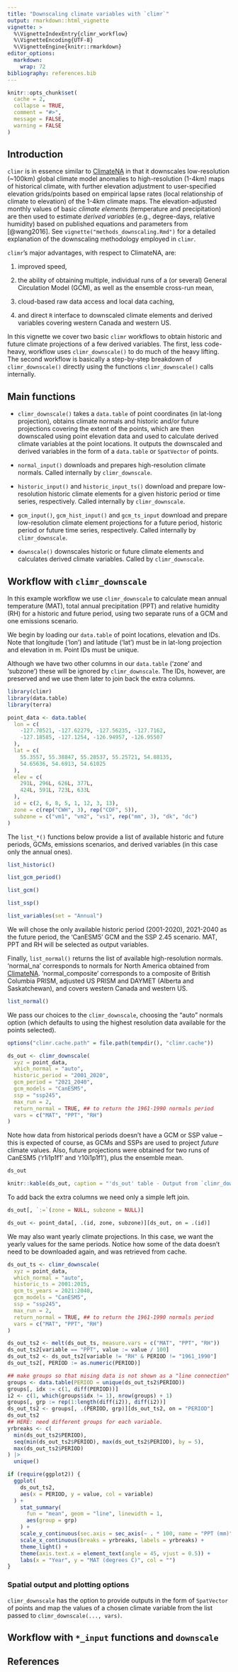 ```yaml
---
title: "Downscaling climate variables with `climr`"
output: rmarkdown::html_vignette
vignette: >
  %\VignetteIndexEntry{climr_workflow}
  %\VignetteEncoding{UTF-8}
  %\VignetteEngine{knitr::rmarkdown}
editor_options: 
  markdown: 
    wrap: 72
bibliography: references.bib
---
```


```r
knitr::opts_chunk$set(
  cache = 2,
  collapse = TRUE,
  comment = "#>",
  message = FALSE,
  warning = FALSE
)
```

## Introduction

`climr` is in essence similar to [ClimateNA](climatena.ca) in that it
downscales low-resolution (\~100km) global climate model anomalies to
high-resolution (1-4km) maps of historical climate, with further
elevation adjustment to user-specified elevation grids/points based on
empirical lapse rates (local relationship of climate to elevation) of
the 1-4km climate maps. The elevation-adjusted monthly values of basic
*climate elements* (temperature and precipitation) are then used to
estimate *derived variables* (e.g., degree-days, relative humidity)
based on published equations and parameters from [@wang2016]. See
`vignette("methods_downscaling.Rmd")` for a detailed explanation of the
downscaling methodology employed in `climr`.

`climr`'s major advantages, with respect to ClimateNA, are:

1.  improved speed,

2.  the ability of obtaining multiple, individual runs of a (or several)
General Circulation Model (GCM), as well as the ensemble cross-run
mean,

3.  cloud-based raw data access and local data caching,

4.  and direct `R` interface to downscaled climate elements and derived
variables covering western Canada and western US.

In this vignette we cover two basic `climr` workflows to obtain historic
and future climate projections of a few derived variables. The first,
less code-heavy, workflow uses `climr_downscale()` to do much of the
heavy lifting. The second workflow is basically a step-by-step breakdown
of `climr_downscale()` directly using the functions `climr_downscale()`
calls internally.

## Main functions

-   `climr_downscale()` takes a `data.table` of point coordinates (in
lat-long projection), obtains climate normals and historic and/or
future projections covering the extent of the points, which are then
downscaled using point elevation data and used to calculate derived
climate variables at the point locations. It outputs the downscaled
and derived variables in the form of a `data.table` or `SpatVector`
of points.

-   `normal_input()` downloads and prepares high-resolution climate
normals. Called internally by `climr_downscale`.

-   `historic_input()` and `historic_input_ts()` download and prepare
low-resolution historic climate elements for a given historic period
or time series, respectively. Called internally by
`climr_downscale`.

-   `gcm_input()`, `gcm_hist_input()` and `gcm_ts_input` download and
prepare low-resolution climate element projections for a future
period, historic period or future time series, respectively. Called
internally by `climr_downscale`.

-   `downscale()` downscales historic or future climate elements and
calculates derived climate variables. Called by `climr_downscale`.

## Workflow with `climr_downscale`

In this example workflow we use `climr_downscale` to calculate mean annual 
temperature (MAT), total annual precipitation (PPT) and relative humidity (RH) 
for a historic and future period, using two separate
runs of a GCM and one emissions scenario.

<!--TODO: change coords for a "known" location in BC-->

We begin by loading our `data.table` of point locations, elevation and IDs. Note
that longitude ('lon') and latitude ('lat') must be in lat-long projection and 
elevation in m. Point IDs must be unique.

Although we have two other columns in our `data.table` ('zone' and 'subzone')
these will be ignored by `climr_downscale`. The IDs, however, are preserved and 
we use them later to join back the extra columns.

```r
library(climr)
library(data.table)
library(terra)

point_data <- data.table(
  lon = c(
    -127.70521, -127.62279, -127.56235, -127.7162,
    -127.18585, -127.1254, -126.94957, -126.95507
  ),
  lat = c(
    55.3557, 55.38847, 55.28537, 55.25721, 54.88135,
    54.65636, 54.6913, 54.61025
  ),
  elev = c(
    291L, 296L, 626L, 377L,
    424L, 591L, 723L, 633L
  ),
  id = c(2, 6, 8, 5, 1, 12, 3, 13),
  zone = c(rep("CWH", 3), rep("CDF", 5)),
  subzone = c("vm1", "vm2", "vs1", rep("mm", 3), "dk", "dc")
)
```


The `list_*()` functions below provide a list of available historic and future periods,
GCMs, emissions scenarios, and derived variables (in this case only the annual ones).

```r
list_historic()
```

```r
list_gcm_period()
```

```r
list_gcm()
```

```r
list_ssp()
```

```r
list_variables(set = "Annual")
```

We will chose the only available historic period (2001-2020), 2021-2040 as the future period, the 'CanESM5' GCM and the SSP 2.45 scenario. MAT, PPT and RH will be selected as output variables.

Finally, `list_normal()` returns the list of available high-resolution normals. 
'normal_na' corresponds to normals for North America obtained from 
[ClimateNA](climatena.ca). 'normal_composite' corresponds to a composite of 
British Columbia PRISM, adjusted US PRISM and DAYMET (Alberta and Saskatchewan),
and covers western Canada and western US. 

```r
list_normal()
```

We pass our choices to the `climr_downscale`, choosing the "auto" normals option 
(which defaults to using the highest resolution data available for the points selected). 

```r
options("climr.cache.path" = file.path(tempdir(), "climr.cache"))
```

```r
ds_out <- climr_downscale(
  xyz = point_data,
  which_normal = "auto",
  historic_period = "2001_2020",
  gcm_period = "2021_2040",
  gcm_models = "CanESM5",
  ssp = "ssp245",
  max_run = 2,
  return_normal = TRUE, ## to return the 1961-1990 normals period
  vars = c("MAT", "PPT", "RH")
)
```

Note how data from historical periods doesn't have a GCM or SSP value -- this is
expected of course, as GCMs and SSPs are used to project *future* climate values.
Also, future projections were obtained for two runs of CanESM5 ('r1i1p1f1' and 
'r10i1p1f1'), plus the ensemble mean.

```r
ds_out
```

```r
knitr::kable(ds_out, caption = "'ds_out' table - Output from `climr_downscale`")
```

To add back the extra columns we need only a simple left join.

<!--TODO: this won't be necessary after merge of #107-->
```r
ds_out[, `:=`(zone = NULL, subzone = NULL)]
```

```r
ds_out <- point_data[, .(id, zone, subzone)][ds_out, on = .(id)]
```

We may also want yearly climate projections. In this case, we want the yearly values
for the same periods. Notice how some of the data doesn't need to be downloaded again,
and was retrieved from cache.

```r
ds_out_ts <- climr_downscale(
  xyz = point_data,
  which_normal = "auto",
  historic_ts = 2001:2015,
  gcm_ts_years = 2021:2040,
  gcm_models = "CanESM5",
  ssp = "ssp245",
  max_run = 2,
  return_normal = TRUE, ## to return the 1961-1990 normals period
  vars = c("MAT", "PPT", "RH")
)
```

<!-- TODO: Colin, please improve the plots as you see fit. I usually avoid showing two variables in different y axes, but wanted to reduce the no. of figures in this case-->
```r
ds_out_ts2 <- melt(ds_out_ts, measure.vars = c("MAT", "PPT", "RH"))
ds_out_ts2[variable == "PPT", value := value / 100]
ds_out_ts2 <- ds_out_ts2[variable != "RH" & PERIOD != "1961_1990"]
ds_out_ts2[, PERIOD := as.numeric(PERIOD)]

## make groups so that mising data is not shown as a "line connection"
groups <- data.table(PERIOD = unique(ds_out_ts2$PERIOD))
groups[, idx := c(1, diff(PERIOD))]
i2 <- c(1, which(groups$idx != 1), nrow(groups) + 1)
groups[, grp := rep(1:length(diff(i2)), diff(i2))]
ds_out_ts2 <- groups[, .(PERIOD, grp)][ds_out_ts2, on = "PERIOD"]
ds_out_ts2
## HERE: need different groups for each variable.
yrbreaks <- c(
  min(ds_out_ts2$PERIOD),
  seq(min(ds_out_ts2$PERIOD), max(ds_out_ts2$PERIOD), by = 5),
  max(ds_out_ts2$PERIOD)
) |>
  unique()

if (require(ggplot2)) {
  ggplot(
    ds_out_ts2,
    aes(x = PERIOD, y = value, col = variable)
  ) +
    stat_summary(
      fun = "mean", geom = "line", linewidth = 1,
      aes(group = grp)
    ) +
    scale_y_continuous(sec.axis = sec_axis(~ . * 100, name = "PPT (mm)")) +
    scale_x_continuous(breaks = yrbreaks, labels = yrbreaks) +
    theme_light() +
    theme(axis.text.x = element_text(angle = 45, vjust = 0.5)) +
    labs(x = "Year", y = "MAT (degrees C)", col = "")
}
```


### Spatial output and plotting options

`climr_downscale` has the option to provide outputs in the form of `SpatVector`
of points and map the values of a chosen climate variable from the list passed to 
`climr_downscale(..., vars)`.



## Workflow with `*_input` functions and `downscale`
<!--TODO SpatVector output--> 

## References
